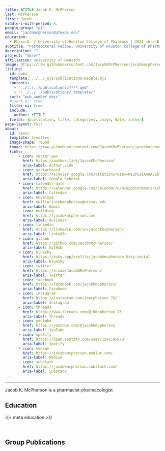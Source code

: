 ```yaml
---
title: &TITLE Jacob K. McPherson
last: McPherson
first: Jacob
middle-i-with-period: K.
people_group: "pi"
email: "jacobmcpherson@utexas.edu"
education:
  - Pharm.D. | University of Houston College of Pharmacy | 2021 <br> B.S. Biological Sciences | University of Texas at Austin | 2015 <br>
subtitle: "Postdoctoral Fellow, University of Houston college of Pharmacy"
description: ""
project: "dmref"
affiliation: University of Houston
image: https://raw.githubusercontent.com/JacobKMcPherson/jacobkmcpherson.github.io/refs/heads/main/profile.svg
listing:
  id: pubs
  template: ../../_ejs/publications-people.ejs 
  contents: 
    - "../../../publications/**/*.qmd"
    - "!../../../publications/_template/"
  sort: "pub_number desc"
  # sort-ui: true
  filter-ui: true
  include:
    author: *TITLE
  fields: [publication, title, categories, image, date, author]
page-layout: full
about: 
  id: about
  template: trestles
  image-shape: round
  image: https://raw.githubusercontent.com/JacobKMcPherson/jacobkmcpherson.github.io/refs/heads/main/profile.svg
  links:
      - icon: vector-pen
        href: https://author.link/JacobKMcPherson/
        aria-label: Author.Link
      - icon: mortarboard
        href: https://scholar.google.com/citations?user=MsZPCoIAAAAJ&hl=en
        aria-label: Google Scholar
      - icon: calendar-date
        href: https://calendar.google.com/calendar/u/0/appointments/schedules/AcZssZ0i34EJk2PjecumNnIJUbUlp9-YRCWhFhryFMquALSTcBgC4iHdbNo3w9a7hUQkIdgcPcMLAmgN
        aria-label: Calendar
      - icon: envelope
        href: mailto:jacobmcpherson@utexas.edu
        aria-label: Email
      - icon: building
        href: https://jacobkmcpherson.com
        aria-label: Business
      - icon: linkedin
        href: https://linkedin.com/in/jacobkmcpherson/
        aria-label: LinkedIn
      - icon: github
        href: https://github.com/JacobKMcPherson/
        aria-label: GitHub
      - icon: bluesky
        href: https://bsky.app/profile/jacobkmcpherson.bsky.social
        aria-label: BlueSky
      - icon: twitter
        href: https://x.com/JacobKMcPherson/
        aria-label: Twitter
      - icon: facebook
        href: https://facebook.com/jacobkmcpherson/
        aria-label: Facebook
      - icon: instagram
        href: https://instagram.com/jkmcpherson_25/
        aria-label: Instagram
      - icon: threads
        href: https://www.threads.com/@jkmcpherson_25
        aria-label: Threads
      - icon: youtube
        href: https://youtube.com/@jacobkmcpherson
        aria-label: YouTube
      - icon: spotify
        href: https://open.spotify.com/user/1241595878
        aria-label: Spotify
      - icon: medium
        href: https://jacobkmcpherson.medium.com/
        aria-label: Medium
      - icon: substack
        href: https://jacobkmcpherson.substack.com/
        aria-label: Substack
---
```


<hr>


:::{#about}

Jacob K. McPherson is a pharmacist-pharmacologist. 

## Education
{{< meta education >}}

<br>

:::
## Group Publications

:::{#pubs}
:::
